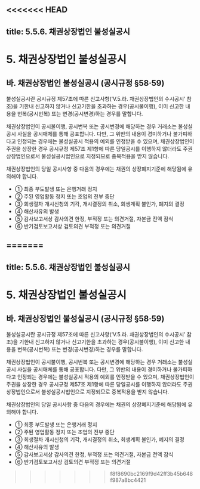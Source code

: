 <<<<<<< HEAD
---
title: 5.5.6. 채권상장법인 불성실공시
---
# 5. 채권상장법인 불성실공시

## 바. 채권상장법인 불성실공시 (공시규정 §58·59)

불성실공시란 공시규정 제57조에 따른 신고사항(‘Ⅴ.5.라. 채권상장법인의 수시공시’ 참조)을 기한내 신고하지 않거나 신고기한을 초과하는 경우(공시불이행), 이미 신고한 내용을 번복(공시번복) 또는 변경(공시변경)하는 경우를 말합니다. 

채권상장법인이 공시불이행, 공시번복 또는 공시변경에 해당하는 경우 거래소는 불성실공시 사실을 공시매체를 통해 공표합니다. 다만, 그 위반의 내용이 경미하거나 불가피하다고 인정되는 경우에는 불성실공시 적용의 예외를 인정받을 수 있으며, 채권상장법인이 주권을 상장한 경우 공시규정 제57조 제1항에 따른 당일공시를 이행하지 않더라도 주권상장법인으로서 불성실공시법인으로 지정되므로 중복적용을 받지 않습니다. 

채권상장법인의 당일 공시사항 중 다음의 경우에는 채권의 상장폐지기준에 해당됨에 유의해야 합니다.
* ① 최종 부도발생 또는 은행거래 정지
* ② 주된 영업활동 정지 또는 조업의 전부 중단
* ③ 회생절차 개시신청의 기각, 개시결정의 취소, 회생계획 불인가, 폐지의 결정
* ④ 해산사유의 발생
* ⑤ 감사보고서상 감사의견 한정, 부적정 또는 의견거절, 자본금 전액 잠식
* ⑥ 반기검토보고서상 검토의견 부적정 또는 의견거절



=======
---
title: 5.5.6. 채권상장법인 불성실공시
---
# 5. 채권상장법인 불성실공시

## 바. 채권상장법인 불성실공시 (공시규정 §58·59)

불성실공시란 공시규정 제57조에 따른 신고사항(‘Ⅴ.5.라. 채권상장법인의 수시공시’ 참조)을 기한내 신고하지 않거나 신고기한을 초과하는 경우(공시불이행), 이미 신고한 내용을 번복(공시번복) 또는 변경(공시변경)하는 경우를 말합니다. 

채권상장법인이 공시불이행, 공시번복 또는 공시변경에 해당하는 경우 거래소는 불성실공시 사실을 공시매체를 통해 공표합니다. 다만, 그 위반의 내용이 경미하거나 불가피하다고 인정되는 경우에는 불성실공시 적용의 예외를 인정받을 수 있으며, 채권상장법인이 주권을 상장한 경우 공시규정 제57조 제1항에 따른 당일공시를 이행하지 않더라도 주권상장법인으로서 불성실공시법인으로 지정되므로 중복적용을 받지 않습니다. 

채권상장법인의 당일 공시사항 중 다음의 경우에는 채권의 상장폐지기준에 해당됨에 유의해야 합니다.
* ① 최종 부도발생 또는 은행거래 정지
* ② 주된 영업활동 정지 또는 조업의 전부 중단
* ③ 회생절차 개시신청의 기각, 개시결정의 취소, 회생계획 불인가, 폐지의 결정
* ④ 해산사유의 발생
* ⑤ 감사보고서상 감사의견 한정, 부적정 또는 의견거절, 자본금 전액 잠식
* ⑥ 반기검토보고서상 검토의견 부적정 또는 의견거절



>>>>>>> f8f8690bc2169f9d42ff3b45b648f987a8bc4421
